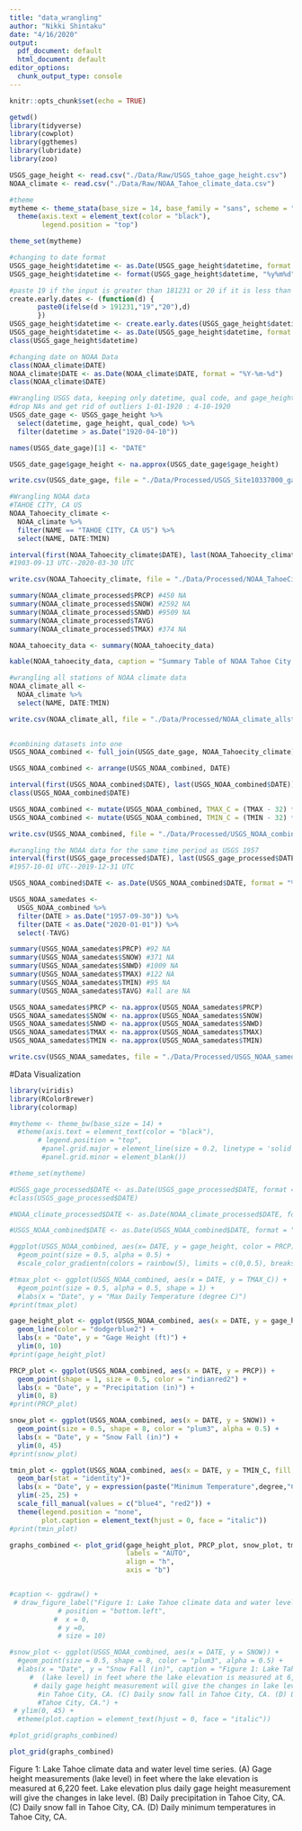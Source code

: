 ```yaml
---
title: "data_wrangling"
author: "Nikki Shintaku"
date: "4/16/2020"
output:
  pdf_document: default
  html_document: default
editor_options:
  chunk_output_type: console
---
```


```r
knitr::opts_chunk$set(echo = TRUE)
```

```r
getwd()
library(tidyverse)
library(cowplot)
library(ggthemes)
library(lubridate)
library(zoo)

USGS_gage_height <- read.csv("./Data/Raw/USGS_tahoe_gage_height.csv")
NOAA_climate <- read.csv("./Data/Raw/NOAA_Tahoe_climate_data.csv")

#theme
mytheme <- theme_stata(base_size = 14, base_family = "sans", scheme = "s2mono") +
  theme(axis.text = element_text(color = "black"), 
        legend.position = "top")

theme_set(mytheme)
```

```r
#changing to date format
USGS_gage_height$datetime <- as.Date(USGS_gage_height$datetime, format = "%m/%d/%y") 
USGS_gage_height$datetime <- format(USGS_gage_height$datetime, "%y%m%d")

#paste 19 if the input is greater than 181231 or 20 if it is less than 
create.early.dates <- (function(d) {
       paste0(ifelse(d > 191231,"19","20"),d)
       })
USGS_gage_height$datetime <- create.early.dates(USGS_gage_height$datetime)
USGS_gage_height$datetime <- as.Date(USGS_gage_height$datetime, format = "%Y%m%d")
class(USGS_gage_height$datetime)
```

```r
#changing date on NOAA Data
class(NOAA_climate$DATE)
NOAA_climate$DATE <- as.Date(NOAA_climate$DATE, format = "%Y-%m-%d")
class(NOAA_climate$DATE)
```

```r
#Wrangling USGS data, keeping only datetime, qual code, and gage_height
#drop NAs and get rid of outliers 1-01-1920 : 4-10-1920
USGS_date_gage <- USGS_gage_height %>%
  select(datetime, gage_height, qual_code) %>%
  filter(datetime > as.Date("1920-04-10")) 

names(USGS_date_gage)[1] <- "DATE"

USGS_date_gage$gage_height <- na.approx(USGS_date_gage$gage_height)

write.csv(USGS_date_gage, file = "./Data/Processed/USGS_Site10337000_gage_processed.csv", row.names = FALSE)

```

```r
#Wrangling NOAA data
#TAHOE CITY, CA US
NOAA_Tahoecity_climate <- 
  NOAA_climate %>%
  filter(NAME == "TAHOE CITY, CA US") %>%
  select(NAME, DATE:TMIN)

interval(first(NOAA_Tahoecity_climate$DATE), last(NOAA_Tahoecity_climate$DATE))
#1903-09-13 UTC--2020-03-30 UTC

write.csv(NOAA_Tahoecity_climate, file = "./Data/Processed/NOAA_TahoeCity_climate_processed.csv", row.names = FALSE)

summary(NOAA_climate_processed$PRCP) #450 NA
summary(NOAA_climate_processed$SNOW) #2592 NA
summary(NOAA_climate_processed$SNWD) #9509 NA
summary(NOAA_climate_processed$TAVG)
summary(NOAA_climate_processed$TMAX) #374 NA

```

```r
NOAA_tahoecity_data <- summary(NOAA_tahoecity_data)

kable(NOAA_tahoecity_data, caption = "Summary Table of NOAA Tahoe City Data") 
```

```r
#wrangling all stations of NOAA climate data
NOAA_climate_all <- 
  NOAA_climate %>%
  select(NAME, DATE:TMIN)

write.csv(NOAA_climate_all, file = "./Data/Processed/NOAA_climate_allstations_processed.csv", row.names = FALSE)
  
```


```r
#combining datasets into one
USGS_NOAA_combined <- full_join(USGS_date_gage, NOAA_Tahoecity_climate)

USGS_NOAA_combined <- arrange(USGS_NOAA_combined, DATE)

interval(first(USGS_NOAA_combined$DATE), last(USGS_NOAA_combined$DATE))
class(USGS_NOAA_combined$DATE)

USGS_NOAA_combined <- mutate(USGS_NOAA_combined, TMAX_C = (TMAX - 32) * (5/9))
USGS_NOAA_combined <- mutate(USGS_NOAA_combined, TMIN_C = (TMIN - 32) * (5/9))

write.csv(USGS_NOAA_combined, file = "./Data/Processed/USGS_NOAA_combined_processed.csv", row.names = FALSE)
```

```r
#wrangling the NOAA data for the same time period as USGS 1957
interval(first(USGS_gage_processed$DATE), last(USGS_gage_processed$DATE))
#1957-10-01 UTC--2019-12-31 UTC

USGS_NOAA_combined$DATE <- as.Date(USGS_NOAA_combined$DATE, format = "%Y-%m-%d")

USGS_NOAA_samedates <- 
  USGS_NOAA_combined %>%
  filter(DATE > as.Date("1957-09-30")) %>%
  filter(DATE < as.Date("2020-01-01")) %>%
  select(-TAVG)

summary(USGS_NOAA_samedates$PRCP) #92 NA
summary(USGS_NOAA_samedates$SNOW) #371 NA
summary(USGS_NOAA_samedates$SNWD) #1009 NA
summary(USGS_NOAA_samedates$TMAX) #122 NA
summary(USGS_NOAA_samedates$TMIN) #95 NA
summary(USGS_NOAA_samedates$TAVG) #all are NA

USGS_NOAA_samedates$PRCP <- na.approx(USGS_NOAA_samedates$PRCP)
USGS_NOAA_samedates$SNOW <- na.approx(USGS_NOAA_samedates$SNOW)
USGS_NOAA_samedates$SNWD <- na.approx(USGS_NOAA_samedates$SNWD)
USGS_NOAA_samedates$TMAX <- na.approx(USGS_NOAA_samedates$TMAX)
USGS_NOAA_samedates$TMIN <- na.approx(USGS_NOAA_samedates$TMIN)

write.csv(USGS_NOAA_samedates, file = "./Data/Processed/USGS_NOAA_samedate_processed.csv", row.names = FALSE)
```

#Data Visualization

```r
library(viridis)
library(RColorBrewer)
library(colormap)

#mytheme <- theme_bw(base_size = 14) +
  #theme(axis.text = element_text(color = "black"), 
       # legend.position = "top",
        #panel.grid.major = element_line(size = 0.2, linetype = 'solid', color = "grey70"),
        #panel.grid.minor = element_blank())

#theme_set(mytheme)

#USGS_gage_processed$DATE <- as.Date(USGS_gage_processed$DATE, format = "%Y-%m-%d") 
#class(USGS_gage_processed$DATE)

#NOAA_climate_processed$DATE <- as.Date(NOAA_climate_processed$DATE, format = "%Y-%m-%d")

#USGS_NOAA_combined$DATE <- as.Date(USGS_NOAA_combined$DATE, format = "%Y-%m-%d")

```

```r
#ggplot(USGS_NOAA_combined, aes(x= DATE, y = gage_height, color = PRCP)) +
  #geom_point(size = 0.5, alpha = 0.5) +
  #scale_color_gradientn(colors = rainbow(5), limits = c(0,0.5), breaks = c(0, 0.25, 0.5))

#tmax_plot <- ggplot(USGS_NOAA_combined, aes(x = DATE, y = TMAX_C)) +
  #geom_point(size = 0.5, alpha = 0.5, shape = 1) +
  #labs(x = "Date", y = "Max Daily Temperature (degree C)")
#print(tmax_plot)

gage_height_plot <- ggplot(USGS_NOAA_combined, aes(x = DATE, y = gage_height)) +
  geom_line(color = "dodgerblue2") +
  labs(x = "Date", y = "Gage Height (ft)") +
  ylim(0, 10) 
#print(gage_height_plot)

PRCP_plot <- ggplot(USGS_NOAA_combined, aes(x = DATE, y = PRCP)) +
  geom_point(shape = 1, size = 0.5, color = "indianred2") +
  labs(x = "Date", y = "Precipitation (in)") +
  ylim(0, 8)
#print(PRCP_plot)

snow_plot <- ggplot(USGS_NOAA_combined, aes(x = DATE, y = SNOW)) +
  geom_point(size = 0.5, shape = 8, color = "plum3", alpha = 0.5) +
  labs(x = "Date", y = "Snow Fall (in)") +
  ylim(0, 45) 
#print(snow_plot)

tmin_plot <- ggplot(USGS_NOAA_combined, aes(x = DATE, y = TMIN_C, fill = TMIN_C > 0)) +
  geom_bar(stat = "identity")+
  labs(x = "Date", y = expression(paste("Minimum Temperature",degree,"C"))) +
  ylim(-25, 25) +
  scale_fill_manual(values = c("blue4", "red2")) +
  theme(legend.position = "none",
        plot.caption = element_text(hjust = 0, face = "italic"))
#print(tmin_plot)

graphs_combined <- plot_grid(gage_height_plot, PRCP_plot, snow_plot, tmin_plot, 
                             labels = "AUTO",
                             align = "h",
                             axis = "b")


#caption <- ggdraw() +
 # draw_figure_label("Figure 1: Lake Tahoe climate data and water level time series. (A) Gage height measurements (lake level) in feet where the lake elevation is measured at 6,220 feet. Lake elevation plus daily gage height measurement will give the changes in lake level. (B) Daily precipitation in Tahoe City, CA. (C) Daily snow fall in Tahoe City, CA. (D) Daily minimum temperatures in Tahoe City, CA.",
            # position = "bottom.left",
           #  x = 0,
            # y =0,
            # size = 10)

#snow_plot <- ggplot(USGS_NOAA_combined, aes(x = DATE, y = SNOW)) +
  #geom_point(size = 0.5, shape = 8, color = "plum3", alpha = 0.5) +
  #labs(x = "Date", y = "Snow Fall (in)", caption = "Figure 1: Lake Tahoe climate data and water level time series. (A) Gage height measurements 
     #  (lake level) in feet where the lake elevation is measured at 6,220 feet. Lake elevation plus 
      # daily gage height measurement will give the changes in lake level. (B) Daily precipitation 
       #in Tahoe City, CA. (C) Daily snow fall in Tahoe City, CA. (D) Daily minimum temperatures in 
       #Tahoe City, CA.") +
 # ylim(0, 45) +
  #theme(plot.caption = element_text(hjust = 0, face = "italic"))

#plot_grid(graphs_combined)    


```

```r

plot_grid(graphs_combined) 


```
Figure 1: Lake Tahoe climate data and water level time series. (A) Gage height measurements (lake level) in feet where the lake elevation is measured at 6,220 feet. Lake elevation plus daily gage height measurement will give the changes in lake level. (B) Daily precipitation in Tahoe City, CA. (C) Daily snow fall in Tahoe City, CA. (D) Daily minimum temperatures in Tahoe City, CA.



